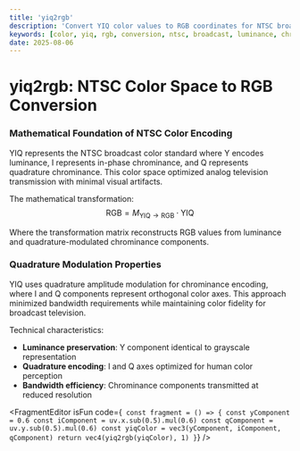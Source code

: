 ```yaml
---
title: 'yiq2rgb'
description: 'Convert YIQ color values to RGB coordinates for NTSC broadcast standard'
keywords: [color, yiq, rgb, conversion, ntsc, broadcast, luminance, chrominance]
date: 2025-08-06
---
```



# yiq2rgb: NTSC Color Space to RGB Conversion

### Mathematical Foundation of NTSC Color Encoding

YIQ represents the NTSC broadcast color standard where Y encodes luminance, I represents in-phase chrominance, and Q represents quadrature chrominance. This color space optimized analog television transmission with minimal visual artifacts.

The mathematical transformation:
$$\text{RGB} = M_{\text{YIQ}\rightarrow\text{RGB}} \cdot \text{YIQ}$$

Where the transformation matrix reconstructs RGB values from luminance and quadrature-modulated chrominance components.

### Quadrature Modulation Properties

YIQ uses quadrature amplitude modulation for chrominance encoding, where I and Q components represent orthogonal color axes. This approach minimized bandwidth requirements while maintaining color fidelity for broadcast television.

Technical characteristics:

- **Luminance preservation**: Y component identical to grayscale representation
- **Quadrature encoding**: I and Q axes optimized for human color perception
- **Bandwidth efficiency**: Chrominance components transmitted at reduced resolution

<FragmentEditor
        isFun
        code={`
const fragment = () => {
        const yComponent = 0.6
        const iComponent = uv.x.sub(0.5).mul(0.6)
        const qComponent = uv.y.sub(0.5).mul(0.6)
        const yiqColor = vec3(yComponent, iComponent, qComponent)
        return vec4(yiq2rgb(yiqColor), 1)
}`}
/>
